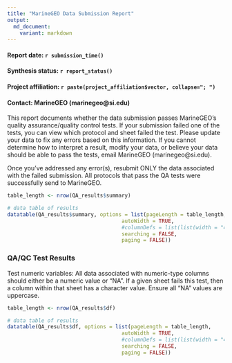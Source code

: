```yaml
---
title: "MarineGEO Data Submission Report"
output: 
  md_document: 
    variant: markdown
---
```


#### Report date: `r submission_time()`
#### Synthesis status: `r report_status()`
#### Project affiliation: `r paste(project_affiliation$vector, collapse="; ")`
#### Contact: MarineGEO (marinegeo@si.edu)  

This report documents whether the data submission passes MarineGEO's quality assurance/quality control tests. If your submission failed one of the tests, you can view which protocol and sheet failed the test. Please update your data to fix any errors based on this information. If you cannot determine how to interpret a result, modify your data, or believe your data should be able to pass the tests, email MarineGEO (marinegeo@si.edu). 

Once you've addressed any error(s), resubmit ONLY the data associated with the failed submission. All protocols that pass the QA tests were successfully send to MarineGEO. 

```r

table_length <- nrow(QA_results$summary)

# data table of results
datatable(QA_results$summary, options = list(pageLength = table_length,
                                     autoWidth = TRUE,
                                     #columnDefs = list(list(width = "47%", targets = c(1,2))),
                                     searching = FALSE,
                                     paging = FALSE))

```


### QA/QC Test Results

Test numeric variables: All data associated with numeric-type columns should either be a numeric value or "NA". If a given sheet fails this test, then a column within that sheet has a character value. Ensure all "NA" values are uppercase. 


```r

table_length <- nrow(QA_results$df)

# data table of results
datatable(QA_results$df, options = list(pageLength = table_length,
                                     autoWidth = TRUE,
                                     #columnDefs = list(list(width = "47%", targets = c(1,2))),
                                     searching = FALSE,
                                     paging = FALSE))

```

